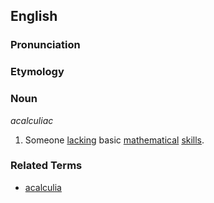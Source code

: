 ==English==

===Pronunciation===
{{substub}}

===Etymology===
{{substub}}

===Noun===
''acalculiac''

# Someone [[lack|lacking]] basic [[mathematics|mathematical]] [[skill]]s.

===Related Terms===
* [[acalculia]]